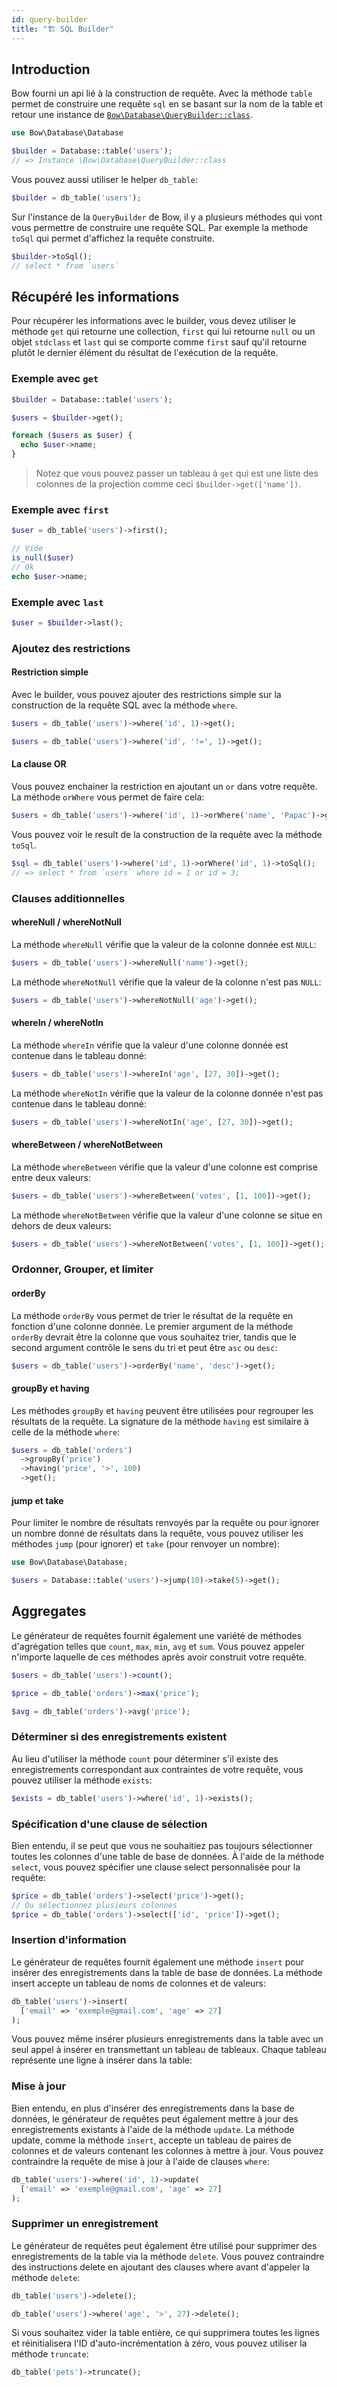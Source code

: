 ```yaml
---
id: query-builder
title: "🏗 SQL Builder"
---
```



## Introduction

Bow fourni un api lié à la construction de requête. Avec la méthode `table` permet de construire une requête `sql` en se basant sur la nom de la table et retour une instance de [`Bow\Database\QueryBuilder::class`](https://bowphp.com/api/master/Bow/Database/QueryBuilder.html).

```php
use Bow\Database\Database

$builder = Database::table('users');
// => Instance \Bow\Database\QueryBuilder::class
```

Vous pouvez aussi utiliser le helper `db_table`:

```php
$builder = db_table('users');
```

Sur l'instance de la `QueryBuilder` de Bow, il y a plusieurs méthodes qui vont vous permettre de construire une requête SQL.
Par exemple la methode `toSql` qui permet d'affichez la requête construite.

```php
$builder->toSql();
// select * from `users`
```

## Récupéré les informations

Pour récupérer les informations avec le builder, vous devez utiliser le méthode `get` qui retourne une collection, `first` qui lui retourne `null` ou un objet `stdclass` et `last` qui se comporte comme `first` sauf qu'il retourne plutôt le dernier élément du résultat de l'exécution de la requête.

### Exemple avec `get`

```php
$builder = Database::table('users');

$users = $builder->get();

foreach ($users as $user) {
  echo $user->name;
}
```

> Notez que vous pouvez passer un tableau à `get` qui est une liste des colonnes de la projection comme ceci `$builder->get(['name'])`.

### Exemple avec `first`

```php
$user = db_table('users')->first();

// Vide
is_null($user)
// Ok
echo $user->name;
```

### Exemple avec `last`

```php
$user = $builder->last();
```

### Ajoutez des restrictions

#### Restriction simple

Avec le builder, vous pouvez ajouter des restrictions simple sur la construction de la requête SQL avec la méthode `where`.

```php
$users = db_table('users')->where('id', 1)->get();

$users = db_table('users')->where('id', '!=', 1)->get();
```

#### La clause OR

Vous pouvez enchainer la restriction en ajoutant un `or` dans votre requête. La méthode `orWhere` vous permet de faire cela:

```php
$users = db_table('users')->where('id', 1)->orWhere('name', 'Papac')->get();
```

Vous pouvez voir le result de la construction de la requête avec la méthode `toSql`.

```php
$sql = db_table('users')->where('id', 1)->orWhere('id', 1)->toSql();
// => select * from `users` where id = 1 or id = 3;
```

### Clauses additionnelles

#### whereNull / whereNotNull

La méthode `whereNull` vérifie que la valeur de la colonne donnée est `NULL`:

```php
$users = db_table('users')->whereNull('name')->get();
```

La méthode `whereNotNull` vérifie que la valeur de la colonne n'est pas `NULL`:

```php
$users = db_table('users')->whereNotNull('age')->get();
```

#### whereIn / whereNotIn

La méthode `whereIn` vérifie que la valeur d'une colonne donnée est contenue dans le tableau donné:

```php
$users = db_table('users')->whereIn('age', [27, 30])->get();
```

La méthode `whereNotIn` vérifie que la valeur de la colonne donnée n'est pas contenue dans le tableau donné:

```php
$users = db_table('users')->whereNotIn('age', [27, 30])->get();
```

#### whereBetween / whereNotBetween

La méthode `whereBetween` vérifie que la valeur d'une colonne est comprise entre deux valeurs:

```php
$users = db_table('users')->whereBetween('votes', [1, 100])->get();
```

La méthode `whereNotBetween` vérifie que la valeur d'une colonne se situe en dehors de deux valeurs:

```php
$users = db_table('users')->whereNotBetween('votes', [1, 100])->get();
```

### Ordonner, Grouper, et limiter

#### orderBy

La méthode `orderBy` vous permet de trier le résultat de la requête en fonction d'une colonne donnée. Le premier argument de la méthode `orderBy` devrait être la colonne que vous souhaitez trier, tandis que le second argument contrôle le sens du tri et peut être `asc` ou `desc`:

```php
$users = db_table('users')->orderBy('name', 'desc')->get();
```

#### groupBy et having

Les méthodes `groupBy` et `having` peuvent être utilisées pour regrouper les résultats de la requête. La signature de la méthode `having` est similaire à celle de la méthode `where`:

```php
$users = db_table('orders')
  ->groupBy('price')
  ->having('price', '>', 100)
  ->get();
```

#### jump et take

Pour limiter le nombre de résultats renvoyés par la requête ou pour ignorer un nombre donné de résultats dans la requête, vous pouvez utiliser les méthodes `jump` (pour ignorer) et `take` (pour renvoyer un nombre):

```php
use Bow\Database\Database;

$users = Database::table('users')->jump(10)->take(5)->get();
```

## Aggregates

Le générateur de requêtes fournit également une variété de méthodes d'agrégation telles que `count`, `max`, `min`, `avg` et `sum`. Vous pouvez appeler n'importe laquelle de ces méthodes après avoir construit votre requête.

```php
$users = db_table('users')->count();

$price = db_table('orders')->max('price');

$avg = db_table('orders')->avg('price');
```

### Déterminer si des enregistrements existent

Au lieu d'utiliser la méthode `count` pour déterminer s'il existe des enregistrements correspondant aux contraintes de votre requête, vous pouvez utiliser la méthode `exists`:

```php
$exists = db_table('users')->where('id', 1)->exists();
```

### Spécification d'une clause de sélection

Bien entendu, il se peut que vous ne souhaitiez pas toujours sélectionner toutes les colonnes d'une table de base de données. À l'aide de la méthode `select`, vous pouvez spécifier une clause select personnalisée pour la requête:

```php
$price = db_table('orders')->select('price')->get();
// Ou sélectionnez plusieurs colonnes
$price = db_table('orders')->select(['id', 'price'])->get();
```

### Insertion d'information

Le générateur de requêtes fournit également une méthode `insert` pour insérer des enregistrements dans la table de base de données. La méthode insert accepte un tableau de noms de colonnes et de valeurs:

```php
db_table('users')->insert(
  ['email' => 'exemple@gmail.com', 'age' => 27]
);
```

Vous pouvez même insérer plusieurs enregistrements dans la table avec un seul appel à insérer en transmettant un tableau de tableaux. Chaque tableau représente une ligne à insérer dans la table:

### Mise à jour

Bien entendu, en plus d'insérer des enregistrements dans la base de données, le générateur de requêtes peut également mettre à jour des enregistrements existants à l'aide de la méthode `update`. La méthode update, comme la méthode `insert`, accepte un tableau de paires de colonnes et de valeurs contenant les colonnes à mettre à jour. Vous pouvez contraindre la requête de mise à jour à l'aide de clauses `where`:

```php
db_table('users')->where('id', 1)->update(
  ['email' => 'exemple@gmail.com', 'age' => 27]
);
```

### Supprimer un enregistrement

Le générateur de requêtes peut également être utilisé pour supprimer des enregistrements de la table via la méthode `delete`. Vous pouvez contraindre des instructions delete en ajoutant des clauses where avant d'appeler la méthode `delete`:

```php
db_table('users')->delete();

db_table('users')->where('age', '>', 27)->delete();
```

Si vous souhaitez vider la table entière, ce qui supprimera toutes les lignes et réinitialisera l'ID d'auto-incrémentation à zéro, vous pouvez utiliser la méthode `truncate`:

```php
db_table('pets')->truncate();
```

<SuggestionFeature />
